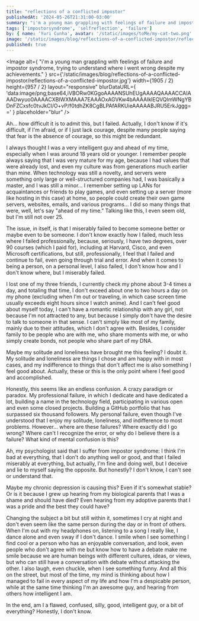 ```yaml
---
title: "reflections of a conflicted impostor"
publishedAt: '2024-05-26T21:31:00-03:00'
summary: "i'm a young man grappling with feelings of failure and impostor syndrome, trying to understand where i went wrong despite my achievements."
tags: ['impostorsyndrome', 'selfreflection', 'failure']
by: { name: 'Yuri Cunha', avatar: '/static/images/toMe/my-cat-two.png' }
image: '/static/images/blog/reflections-of-a-conflicted-impostor/reflections-of-a-conflicted-impostor.jpg'
published: true
---
```


<Image
  alt={
    "i'm a young man grappling with feelings of failure and impostor syndrome, trying to understand where i went wrong despite my achievements."
  }
  src={'/static/images/blog/reflections-of-a-conflicted-impostor/reflections-of-a-conflicted-impostor.jpg'}
  width={1905 / 2}
  height={957 / 2}
  layout="responsive"
  blurDataURL={
    'data:image/png;base64,iVBORw0KGgoAAAANSUhEUgAAAAQAAAACCAIAAADwyuo0AAAACXBIWXMAAA7EAAAOxAGVKw4bAAAAIklEQVQImWNgYBDnFZCxsfc0tvJkCI/O+vP/f0tdhZK8CgBLPAfARKUieAAAAABJRU5ErkJggg=='
  }
  placeholder="blur"
/>

Ah... how difficult it is to admit this, but I failed. Actually, I don't know if it's difficult, if I'm afraid, or if I just lack courage, despite many people saying that fear is the absence of courage, so this might be redundant.

I always thought I was a very intelligent guy and ahead of my time, especially when I was around 18 years old or younger. I remember people always saying that I was very mature for my age, because I had values that were already lost, and even my culture was from generations much earlier than mine. When technology was still a novelty, and servers were something only large or well-structured companies had, I was basically a master, and I was still a minor... I remember setting up LANs for acquaintances or friends to play games, and even setting up a server (more like hosting in this case) at home, so people could create their own game servers, websites, emails, and various programs... I did so many things that were, well, let's say "ahead of my time." Talking like this, I even seem old, but I'm still not over 25.

The issue, in itself, is that I miserably failed to become someone better or maybe even to be someone. 
I don't know exactly how I failed, much less where I failed professionally, because, seriously, I have two degrees, over 90 courses (which I paid for), including at Harvard, Cisco, and even Microsoft certifications, but still, professionally, I feel that I failed and continue to fail, even going through trial and error. And when it comes to being a person, on a personal level, I also failed, I don't know how and I don't know where, but I miserably failed.

I lost one of my three friends, I currently check my phone about 3-4 times a day, and totaling that time, I don't exceed about one to two hours a day on my phone (excluding when I'm out or traveling, in which case screen time usually exceeds eight hours since I watch anime). And I can't feel good about myself today, I can't have a romantic relationship with any girl, not because I'm not attracted to any, but because I simply don't have the desire to talk to someone in that sense. I can't simply like most of my family, mainly due to their attitudes, which I don't agree with. Besides, I consider family to be people who are with me, who share moments with me, or who simply create bonds, not people who share part of my DNA.

Maybe my solitude and loneliness have brought me this feeling? I doubt it.
My solitude and loneliness are things I chose and am happy with in most cases, and my indifference to things that don't affect me is also something I feel good about. Actually, these or this is the only point where I feel good and accomplished.

Honestly, this seems like an endless confusion. A crazy paradigm or paradox.
My professional failure, in which I dedicate and have dedicated a lot, building a name in the technology field, participating in various open and even some closed projects. Building a GitHub portfolio that has surpassed six thousand followers. My personal failure, even though I've understood that I enjoy my solitude, loneliness, and indifference to most problems. However... where are these failures? Where exactly did I go wrong? Where can't I recognize the error, or why do I believe there is a failure? What kind of mental confusion is this?

Ah, my psychologist said that I suffer from impostor syndrome: I think I'm bad at everything, that I don't do anything well or good, and that I failed miserably at everything, but actually, I'm fine and doing well, but I deceive and lie to myself saying the opposite. But honestly? I don't know, I can't see or understand that.

Maybe my chronic depression is causing this? Even if it's somewhat stable? Or is it because I grew up hearing from my biological parents that I was a shame and should have died? Even hearing from my adoptive parents that I was a pride and the best they could have?

Changing the subject a bit but still within it, sometimes I cry at night and don't even seem like the same person during the day or in front of others.
When I'm out with my headphones on, listening to a song I really like, I dance alone and even sway if I don't dance. I smile when I see something I find cool or a person who has an enjoyable conversation, and look, even people who don't agree with me but know how to have a debate make me smile because we are human beings with different cultures, ideas, or views, but who can still have a conversation with debate without attacking the other. I also laugh, even chuckle, when I see something funny. And all this on the street, but most of the time, my mind is thinking about how I managed to fail in every aspect of my life and how I'm a despicable person, while at the same time thinking I'm an awesome guy, and hearing from others how intelligent I am.

In the end, am I a flawed, confused, silly, good, intelligent guy, or a bit of everything? Honestly, I don't know.
